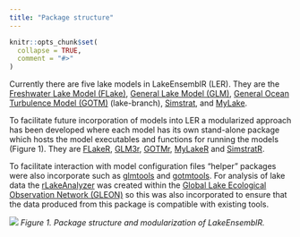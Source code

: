 ```yaml
---
title: "Package structure"
---
```


```r
knitr::opts_chunk$set(
  collapse = TRUE,
  comment = "#>"
)
```

Currently there are five lake models in LakeEnsemblR (LER). They are the [Freshwater Lake Model (FLake)](http://www.flake.igb-berlin.de/), [General Lake Model (GLM)](http://aed.see.uwa.edu.au/research/models/GLM/), [General Ocean Turbulence Model (GOTM)](https://gotm.net/) (lake-branch), [Simstrat](https://www.eawag.ch/en/department/surf/projects/simstrat/), and [MyLake](https://github.com/biogeochemistry/MyLake_public).

To facilitate future incorporation of models into LER a modularized approach has been developed where each model has its own stand-alone package which hosts the model executables and functions for running the models (Figure 1). They are [FLakeR](https://github.com/aemon-j/FLakeR), [GLM3r](https://github.com/GLEON/GLM3r), [GOTMr](https://github.com/aemon-j/GOTMr), [MyLakeR](https://github.com/aemon-j/MyLakeR) and [SimstratR](https://github.com/aemon-j/SimstratR).

To facilitate interaction with model configuration files "helper" packages were also incorporate such as [glmtools](https://github.com/USGS-R/glmtools/) and [gotmtools](https://github.com/aemon-j/gotmtools). For analysis of lake data the [rLakeAnalyzer](https://github.com/GLEON/rLakeAnalyzer) was created within the [Global Lake Ecological Observation Network (GLEON)](https://gleon.org/) so this was also incorporated to ensure that the data produced from this package is compatible with existing tools.

<a href="url"><img src="man/figures/LER_modularization.png"></a>
*Figure 1. Package structure and modularization of LakeEnsemblR.*
